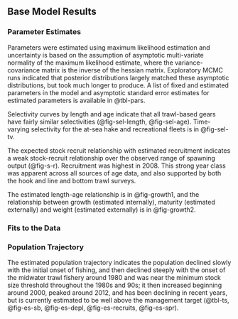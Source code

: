 ## Base Model Results

### Parameter Estimates

Parameters were estimated using maximum likelihood estimation and uncertainty is based on the assumption of asymptotic multi-variate normality of the maximum likelihood estimate, where the variance-covariance matrix is the inverse of the hessian matrix. Exploratory MCMC runs indicated that posterior distributions largely matched these asymptotic distributions, but took much longer to produce. A list of fixed and estimated parameters in the model and asymptotic standard error estimates for estimated parameters is available in @tbl-pars. 

<!-- Population numbers and biomass at age × year × sex (if sex-specific M, growth, or selectivity) (may be provided as a text, csv, or spreadsheet file). This is not required while undergoing review. Can be included in electronic appendices (SS report files), should be provided as supplementary material for assessments developed with alternative assessment platforms.  -->

Selectivity curves by length and age indicate that all trawl-based gears have fairly similar selectivities (@fig-sel-length, @fig-sel-age). Time-varying selectivity for the at-sea hake and recreational fleets is in @fig-sel-tv.

The expected stock recruit relationship with estimated recruitment indicates a weak stock-recruit relationship over the observed range of spawning output (@fig-s-r). Recruitment was highest in 2008. This strong year class was apparent across all sources of age data, and also supported by both the hook and line and bottom trawl surveys. 

The estimated length-age relationship is in @fig-growth1, and the relationship between growth (estimated internally), maturity (estimated externally) and weight (estimated externally) is in @fig-growth2.

### Fits to the Data

<!-- Residual analysis for the base-run configuration, e.g., residual plots, time series plots of observed and predicted values, etc.   -->

### Population Trajectory

The estimated population trajectory indicates the population declined slowly with the initial onset of fishing, and then declined steeply with the onset of the midwater trawl fishery around 1980 and was near the minimum stock size threshold throughout the 1980s and 90s; it then increased beginning around 2000, peaked around 2012, and has been declining in recent years, but is currently estimated to be well above the management target (@tbl-ts, @fig-es-sb, @fig-es-depl, @fig-es-recruits, @fig-es-spr).

<!-- Time-series of total biomass, summary biomass.  -->

